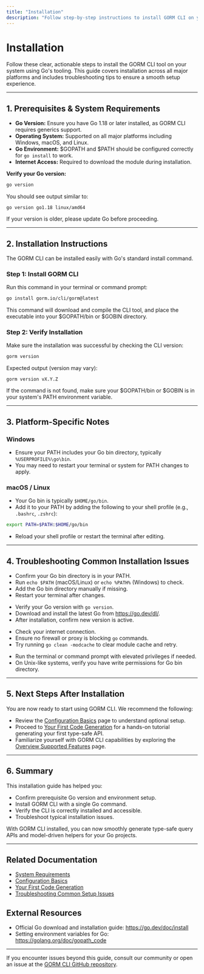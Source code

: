```yaml
---
title: "Installation"
description: "Follow step-by-step instructions to install GORM CLI on your system using Go's standard tooling. Covers all major platforms and provides troubleshooting for installation issues."
---
```


# Installation

Follow these clear, actionable steps to install the GORM CLI tool on your system using Go's tooling. This guide covers installation across all major platforms and includes troubleshooting tips to ensure a smooth setup experience.

---

## 1. Prerequisites & System Requirements

- **Go Version:** Ensure you have Go 1.18 or later installed, as GORM CLI requires generics support.
- **Operating System:** Supported on all major platforms including Windows, macOS, and Linux.
- **Go Environment:** $GOPATH and $PATH should be configured correctly for `go install` to work.
- **Internet Access:** Required to download the module during installation.

**Verify your Go version:**

```bash
go version
```

You should see output similar to:

```
go version go1.18 linux/amd64
```

If your version is older, please update Go before proceeding.

---

## 2. Installation Instructions

The GORM CLI can be installed easily with Go's standard install command.

### Step 1: Install GORM CLI

Run this command in your terminal or command prompt:

```bash
go install gorm.io/cli/gorm@latest
```

This command will download and compile the CLI tool, and place the executable into your $GOPATH/bin or $GOBIN directory.

### Step 2: Verify Installation

Make sure the installation was successful by checking the CLI version:

```bash
gorm version
```

Expected output (version may vary):

```
gorm version vX.Y.Z
```

If the command is not found, make sure your $GOPATH/bin or $GOBIN is in your system's PATH environment variable.

---

## 3. Platform-Specific Notes

### Windows

- Ensure your PATH includes your Go bin directory, typically `%USERPROFILE%\go\bin`.
- You may need to restart your terminal or system for PATH changes to apply.

### macOS / Linux

- Your Go bin is typically `$HOME/go/bin`.
- Add it to your PATH by adding the following to your shell profile (e.g., `.bashrc`, `.zshrc`):

```bash
export PATH=$PATH:$HOME/go/bin
```

- Reload your shell profile or restart the terminal after editing.

---

## 4. Troubleshooting Common Installation Issues

<AccordionGroup title="Common Installation Issues and Solutions">

<Accordion title="Command not found after installation">

- Confirm your Go bin directory is in your PATH.
- Run `echo $PATH` (macOS/Linux) or `echo %PATH%` (Windows) to check.
- Add the Go bin directory manually if missing.
- Restart your terminal after changes.

</Accordion>

<Accordion title="Go version is too old or missing">

- Verify your Go version with `go version`.
- Download and install the latest Go from https://go.dev/dl/.
- After installation, confirm new version is active.

</Accordion>

<Accordion title="Installation fails with network errors">

- Check your internet connection.
- Ensure no firewall or proxy is blocking `go` commands.
- Try running `go clean -modcache` to clear module cache and retry.

</Accordion>

<Accordion title="Permission denied errors on `go install`">

- Run the terminal or command prompt with elevated privileges if needed.
- On Unix-like systems, verify you have write permissions for Go bin directory.

</Accordion>

</AccordionGroup>

---

## 5. Next Steps After Installation

You are now ready to start using GORM CLI. We recommend the following:

- Review the [Configuration Basics](https://your-docs/installation/configuration-basics) page to understand optional setup.
- Proceed to [Your First Code Generation](https://your-docs/installation/first-code-generation) for a hands-on tutorial generating your first type-safe API.
- Familiarize yourself with GORM CLI capabilities by exploring the [Overview Supported Features](https://your-docs/overview/feature-overview/supported-features) page.

---

## 6. Summary

This installation guide has helped you:

- Confirm prerequisite Go version and environment setup.
- Install GORM CLI with a single Go command.
- Verify the CLI is correctly installed and accessible.
- Troubleshoot typical installation issues.

With GORM CLI installed, you can now smoothly generate type-safe query APIs and model-driven helpers for your Go projects.

---

## Related Documentation

- [System Requirements](https://your-docs/getting-started/essential-setup/requirements)
- [Configuration Basics](https://your-docs/getting-started/essential-setup/configuration-basics)
- [Your First Code Generation](https://your-docs/getting-started/essential-setup/first-code-generation)
- [Troubleshooting Common Setup Issues](https://your-docs/getting-started/validation-and-troubleshooting/troubleshooting-common-issues)

## External Resources

- Official Go download and installation guide: https://go.dev/doc/install
- Setting environment variables for Go: https://golang.org/doc/gopath_code

---

If you encounter issues beyond this guide, consult our community or open an issue at the [GORM CLI GitHub repository](https://github.com/go-gorm/cli).
